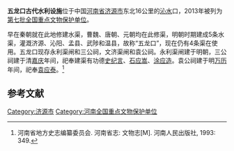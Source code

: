 {{文物保护单位
| 级别 = 全国
| 图片 = 
| 名称 = 五龙口古代水利设施
| 所在 = [[河南省|河南省]][[济源市|济源市]]
| 分类 = 古建筑
| 时代 = 秦至清
| 编号 = 7-1159-3-457
| 登录 = 2013年3月5日
}}
'''五龙口古代水利设施'''位于中国[[河南省|河南省]][[济源市|济源市]]东北16公里的[[沁水|沁水]]口，2013年被列为[[第七批全国重点文物保护单位|第七批全国重点文物保护单位]]。

早在秦朝就在此地修建水渠，曹魏、唐朝、元朝均在此修渠，明朝时期建成5条水渠，灌溉济源、沁阳、孟县、武陟和温县，故称“五龙口”，现在仍有4条渠在使用。五龙口现存永利渠闸和三公祠，文济渠闸和袁公祠。永利渠闸建于明朝，三公祠建于清[[嘉庆|嘉庆]]年间，祀奉建渠有功德[[史纪言|史纪言]]、[[石应嵩|石应嵩]]、[[涂应造|涂应造]]。袁公祠建于明[[万历|万历]]年间，祀奉[[袁应泰|袁应泰]]。<ref>河南省地方史志编纂委员会. 河南省志: 文物志[M]. 河南人民出版社, 1993: 349.</ref>

==参考文献==
{{reflist}}

{{河南全国重点文物保护单位}}

{{DEFAULTSORT:W}}
[[Category:济源市|Category:济源市]]
[[Category:河南全国重点文物保护单位|Category:河南全国重点文物保护单位]]